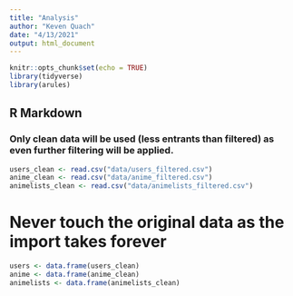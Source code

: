 ```yaml
---
title: "Analysis"
author: "Keven Quach"
date: "4/13/2021"
output: html_document
---
```


```r
knitr::opts_chunk$set(echo = TRUE)
library(tidyverse)
library(arules)
```

## R Markdown

### Only clean data will be used (less entrants than filtered) as even further filtering will be applied.
```r
users_clean <- read.csv("data/users_filtered.csv")
anime_clean <- read.csv("data/anime_filtered.csv")
animelists_clean <- read.csv("data/animelists_filtered.csv")
```

# Never touch the original data as the import takes forever
```r
users <- data.frame(users_clean)
anime <- data.frame(anime_clean)
animelists <- data.frame(animelists_clean)
```

